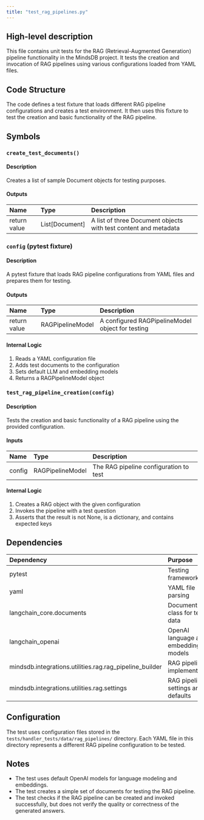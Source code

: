 ```yaml
---
title: "test_rag_pipelines.py"
---
```


## High-level description
This file contains unit tests for the RAG (Retrieval-Augmented Generation) pipeline functionality in the MindsDB project. It tests the creation and invocation of RAG pipelines using various configurations loaded from YAML files.

## Code Structure
The code defines a test fixture that loads different RAG pipeline configurations and creates a test environment. It then uses this fixture to test the creation and basic functionality of the RAG pipeline.

## Symbols

### `create_test_documents()`
#### Description
Creates a list of sample Document objects for testing purposes.

#### Outputs
| Name | Type | Description |
|:-----|:-----|:------------|
| return value | List[Document] | A list of three Document objects with test content and metadata |

### `config` (pytest fixture)
#### Description
A pytest fixture that loads RAG pipeline configurations from YAML files and prepares them for testing.

#### Outputs
| Name | Type | Description |
|:-----|:-----|:------------|
| return value | RAGPipelineModel | A configured RAGPipelineModel object for testing |

#### Internal Logic
1. Reads a YAML configuration file
2. Adds test documents to the configuration
3. Sets default LLM and embedding models
4. Returns a RAGPipelineModel object

### `test_rag_pipeline_creation(config)`
#### Description
Tests the creation and basic functionality of a RAG pipeline using the provided configuration.

#### Inputs
| Name | Type | Description |
|:-----|:-----|:------------|
| config | RAGPipelineModel | The RAG pipeline configuration to test |

#### Internal Logic
1. Creates a RAG object with the given configuration
2. Invokes the pipeline with a test question
3. Asserts that the result is not None, is a dictionary, and contains expected keys

## Dependencies
| Dependency | Purpose |
|:-----------|:--------|
| pytest | Testing framework |
| yaml | YAML file parsing |
| langchain_core.documents | Document class for test data |
| langchain_openai | OpenAI language and embedding models |
| mindsdb.integrations.utilities.rag.rag_pipeline_builder | RAG pipeline implementation |
| mindsdb.integrations.utilities.rag.settings | RAG pipeline settings and defaults |

## Configuration
The test uses configuration files stored in the `tests/handler_tests/data/rag_pipelines/` directory. Each YAML file in this directory represents a different RAG pipeline configuration to be tested.

## Notes
- The test uses default OpenAI models for language modeling and embeddings.
- The test creates a simple set of documents for testing the RAG pipeline.
- The test checks if the RAG pipeline can be created and invoked successfully, but does not verify the quality or correctness of the generated answers.